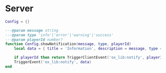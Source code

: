 # Server

```lua filename="configs/server.lua"
Config = {}

---@param message string
---@param type 'info'|'error'|'warning'|'success'
---@param playerId number?
function Config.showNotification(message, type, playerId)
    local data = { title = 'Information', description = message, type = type }

    if playerId then return TriggerClientEvent('ox_lib:notify', playerId, data) end
    TriggerEvent('ox_lib:notify', data)
end
```
